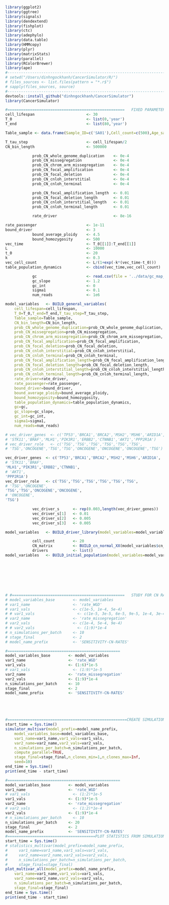 ```r
library(ggplot2)
library(ggtree)
library(signals)
library(dendextend)
library(fishplot)
library(ctc)
library(adephylo)
library(data.table)
library(HMMcopy)
library(plyr)
library(matrixStats)
library(parallel)
library(RColorBrewer)
library(ape)
#-----------------------------------------------------------------------
# setwd("/Users/dinhngockhanh/CancerSimulator/R/")
# files_sources <- list.files(pattern = "*.r$")
# sapply(files_sources, source)
#-----------------------------------------------------------------------
devtools::install_github("dinhngockhanh/CancerSimulator")
library(CancerSimulator)
```



```r
#====================================================   FIXED PARAMETERS
cell_lifespan                       <- 30
T_0                                 <- list(0,'year')
T_end                               <- list(80,'year')

Table_sample <- data.frame(Sample_ID=c('SA01'),Cell_count=c(500),Age_sample=c(80))

T_tau_step                          <- cell_lifespan/2
CN_bin_length                       <- 500000

            prob_CN_whole_genome_duplication    <- 0e-4
            prob_CN_missegregation              <- 0e-4
            prob_CN_chrom_arm_missegregation    <- 0e-4
            prob_CN_focal_amplification         <- 0e-4
            prob_CN_focal_deletion              <- 0e-4
            prob_CN_cnloh_interstitial          <- 0e-4
            prob_CN_cnloh_terminal              <- 0e-4

            prob_CN_focal_amplification_length  <- 0.01
            prob_CN_focal_deletion_length       <- 0.01
            prob_CN_cnloh_interstitial_length   <- 0.01
            prob_CN_cnloh_terminal_length       <- 0.01

            rate_driver                         <- 8e-16

rate_passenger                      <- 1e-11
bound_driver                        <- 3
            bound_average_ploidy    <- 4.5
            bound_homozygosity      <- 500
vec_time                            <- T_0[[1]]:T_end[[1]]
L                                   <- 10000
t_0                                 <- 20
k                                   <- 0.3
vec_cell_count                      <- L/(1+exp(-k*(vec_time-t_0)))
table_population_dynamics           <- cbind(vec_time,vec_cell_count)

            gc                      <- read.csv(file = '../data/gc_map_500kb.csv')
            gc_slope                <- 1.2
            gc_int                  <- 0
            sigma1                  <- 0.1
            num_reads               <- 1e6

model_variables   <- BUILD_general_variables(
    cell_lifespan=cell_lifespan,
    T_0=T_0,T_end=T_end,T_tau_step=T_tau_step,
    Table_sample=Table_sample,
    CN_bin_length=CN_bin_length,
    prob_CN_whole_genome_duplication=prob_CN_whole_genome_duplication,
    prob_CN_missegregation=prob_CN_missegregation,
    prob_CN_chrom_arm_missegregation=prob_CN_chrom_arm_missegregation,
    prob_CN_focal_amplification=prob_CN_focal_amplification,
    prob_CN_focal_deletion=prob_CN_focal_deletion,
    prob_CN_cnloh_interstitial=prob_CN_cnloh_interstitial,
    prob_CN_cnloh_terminal=prob_CN_cnloh_terminal,
    prob_CN_focal_amplification_length=prob_CN_focal_amplification_length,
    prob_CN_focal_deletion_length=prob_CN_focal_deletion_length,
    prob_CN_cnloh_interstitial_length=prob_CN_cnloh_interstitial_length,
    prob_CN_cnloh_terminal_length=prob_CN_cnloh_terminal_length,
    rate_driver=rate_driver,
    rate_passenger=rate_passenger,
    bound_driver=bound_driver,
    bound_average_ploidy=bound_average_ploidy,
    bound_homozygosity=bound_homozygosity,
    table_population_dynamics=table_population_dynamics,
    gc=gc,
    gc_slope=gc_slope,
    gc_int=gc_int,
    sigma1=sigma1,
    num_reads=num_reads)

# vec_driver_genes  <- c('TP53','BRCA1','BRCA2','MSH2','MSH6','ARID1A',
# 'STK11','BRAF','MLH1','PIK3R1','ERBB2','CTNNB1','AKT1','PPP2R1A')
# vec_driver_role   <- c('TSG','TSG','TSG','TSG','TSG','TSG',
# 'TSG','ONCOGENE','TSG','TSG','ONCOGENE','ONCOGENE','ONCOGENE','TSG')

vec_driver_genes  <- c('TP53','BRCA1','BRCA2','MSH2','MSH6','ARID1A',
# 'STK11','BRAF',
'MLH1','PIK3R1','ERBB2','CTNNB1',
# 'AKT1',
'PPP2R1A')
vec_driver_role   <- c('TSG','TSG','TSG','TSG','TSG','TSG',
# 'TSG','ONCOGENE',
'TSG','TSG','ONCOGENE','ONCOGENE',
# 'ONCOGENE',
'TSG')

            vec_driver_s      <- rep(0.003,length(vec_driver_genes))
            vec_driver_s[1]   <- 0.01
            vec_driver_s[2]   <- 0.005
            vec_driver_s[3]   <- 0.005

model_variables   <- BUILD_driver_library(model_variables=model_variables,vec_driver_genes=vec_driver_genes,vec_driver_role=vec_driver_role,vec_driver_s=vec_driver_s)

            cell_count        <- 20
            CN_matrix         <- BUILD_cn_normal_XX(model_variables$cn_info)
            drivers           <- list()
model_variables   <- BUILD_initial_population(model_variables=model_variables,cell_count=cell_count,CN_matrix=CN_matrix,drivers=drivers)








# #==================================================   STUDY FOR CN RATES
# model_variables_base        <- model_variables
# var1_name                   <- 'rate_WGD'
# var1_vals                   <- c(1e-5, 1e-4, 5e-4)
# # var1_vals                   <- c(1e-5, 3e-5, 6e-5, 9e-5, 1e-4, 3e-4, 6e-4, 9e-4, 1e-3)
# var2_name                   <- 'rate_missegregation'
# var2_vals                   <- c(1e-4, 5e-4, 9e-4)
# # var2_vals                   <- (1:9)*1e-4
# n_simulations_per_batch     <- 10
# stage_final                 <- 2
# model_name_prefix           <- 'SENSITIVITY-CN-RATES'
```





```r
#==================================================
model_variables_base        <- model_variables
var1_name                   <- 'rate_WGD'
var1_vals                   <- (1:6)*1e-5
# var1_vals                   <- (1:9)*1e-5
var2_name                   <- 'rate_missegregation'
var2_vals                   <- (1:9)*1e-4
n_simulations_per_batch     <- 10
stage_final                 <- 2
model_name_prefix           <- 'SENSITIVITY-CN-RATES'





#=====================================================CREATE SIMULATIONS
start_time = Sys.time()
simulator_multivar(model_prefix=model_name_prefix,
    model_variables_base=model_variables_base,
    var1_name=var1_name,var1_vals=var1_vals,
    var2_name=var2_name,var2_vals=var2_vals,
    n_simulations_per_batch=n_simulations_per_batch,
    compute_parallel=TRUE,
    stage_final=stage_final,n_clones_min=1,n_clones_max=Inf,
    seed=10)
end_time = Sys.time()
print(end_time - start_time)
```





```r
#==================================================
model_variables_base        <- model_variables
var1_name                   <- 'rate_WGD'
# var1_vals                   <- (1:2)*1e-5
var1_vals                   <- (1:9)*1e-5
var2_name                   <- 'rate_missegregation'
# var2_vals                   <- (1:2)*1e-4
var2_vals                   <- (1:9)*1e-4
# n_simulations_per_batch     <- 10
n_simulations_per_batch     <- 20
stage_final                 <- 2
model_name_prefix           <- 'SENSITIVITY-CN-RATES'
#=======================================PLOT STATISTICS FROM SIMULATIONS
start_time = Sys.time()
# statistics_multivar(model_prefix=model_name_prefix,
#     var1_name=var1_name,var1_vals=var1_vals,
#     var2_name=var2_name,var2_vals=var2_vals,
#     n_simulations_per_batch=n_simulations_per_batch,
#     stage_final=stage_final)
plot_multivar_all(model_prefix=model_name_prefix,
    var1_name=var1_name,var1_vals=var1_vals,
    var2_name=var2_name,var2_vals=var2_vals,
    n_simulations_per_batch=n_simulations_per_batch,
    stage_final=stage_final)
end_time = Sys.time()
print(end_time - start_time)
```
